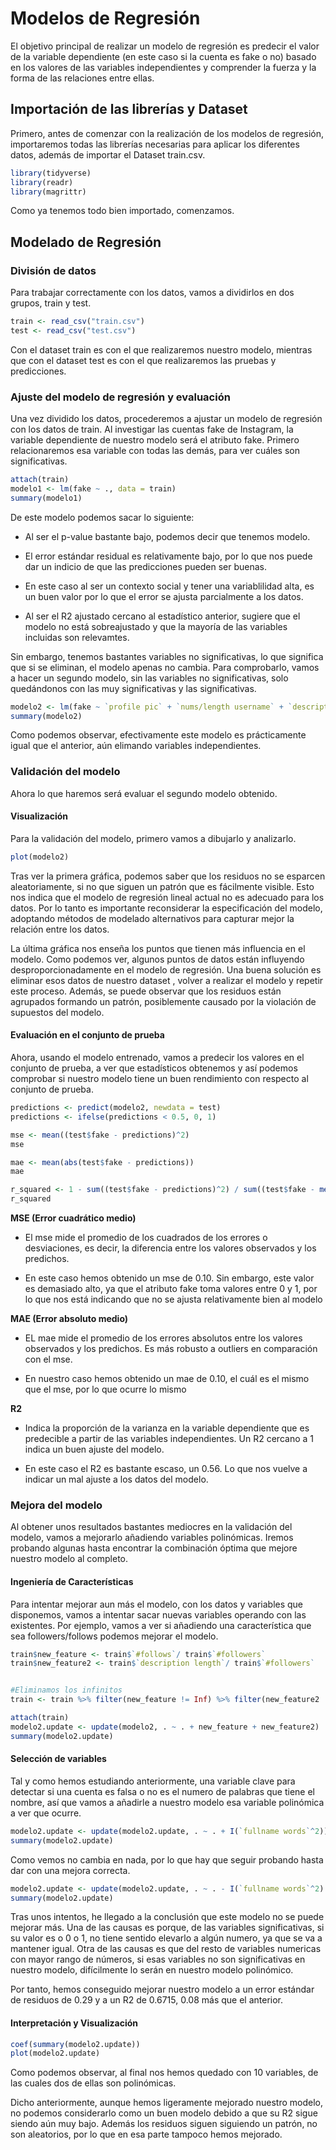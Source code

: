 # Modelos de Regresión

El objetivo principal de realizar un modelo de regresión es predecir el valor de la variable dependiente (en este caso si la cuenta es fake o no) basado en los valores de las variables independientes y comprender la fuerza y la forma de las relaciones entre ellas.

## Importación de las librerías y Dataset

Primero, antes de comenzar con la realización de los modelos de regresión, importaremos todas las librerías necesarias para aplicar los diferentes datos, además de importar el Dataset train.csv.

```{r}
library(tidyverse)
library(readr)  
library(magrittr) 

```

Como ya tenemos todo bien importado, comenzamos.

## Modelado de Regresión

### División de datos

Para trabajar correctamente con los datos, vamos a dividirlos en dos grupos, train y test.

```{r}
train <- read_csv("train.csv")
test <- read_csv("test.csv")
```

Con el dataset train es con el que realizaremos nuestro modelo, mientras que con el dataset test es con el que realizaremos las pruebas y predicciones.

### Ajuste del modelo de regresión y evaluación

Una vez dividido los datos, procederemos a ajustar un modelo de regresión con los datos de train. Al investigar las cuentas fake de Instagram, la variable dependiente de nuestro modelo será el atributo fake. Primero relacionaremos esa variable con todas las demás, para ver cuáles son significativas.

```{r}
attach(train)
modelo1 <- lm(fake ~ ., data = train)
summary(modelo1)
```

De este modelo podemos sacar lo siguiente:

-   Al ser el p-value bastante bajo, podemos decir que tenemos modelo.

-   El error estándar residual es relativamente bajo, por lo que nos puede dar un indicio de que las predicciones pueden ser buenas.

-   En este caso al ser un contexto social y tener una variablilidad alta, es un buen valor por lo que el error se ajusta parcialmente a los datos.

-   Al ser el R2 ajustado cercano al estadístico anterior, sugiere que el modelo no está sobreajustado y que la mayoría de las variables incluidas son relevamtes.

Sin embargo, tenemos bastantes variables no significativas, lo que significa que si se eliminan, el modelo apenas no cambia. Para comprobarlo, vamos a hacer un segundo modelo, sin las variables no significativas, solo quedándonos con las muy significativas y las significativas.

```{r}
modelo2 <- lm(fake ~ `profile pic` + `nums/length username` + `description length` + `name==username` + `external URL`)
summary(modelo2)
```

Como podemos observar, efectivamente este modelo es prácticamente igual que el anterior, aún elimando variables independientes.

### Validación del modelo

Ahora lo que haremos será evaluar el segundo modelo obtenido.

#### Visualización

Para la validación del modelo, primero vamos a dibujarlo y analizarlo.

```{r}
plot(modelo2)
```

Tras ver la primera gráfica, podemos saber que los residuos no se esparcen aleatoriamente, si no que siguen un patrón que es fácilmente visible. Esto nos indica que el modelo de regresión lineal actual no es adecuado para los datos. Por lo tanto es importante reconsiderar la especificación del modelo, adoptando métodos de modelado alternativos para capturar mejor la relación entre los datos.

La última gráfica nos enseña los puntos que tienen más influencia en el modelo. Como podemos ver, algunos puntos de datos están influyendo desproporcionadamente en el modelo de regresión. Una buena solución es eliminar esos datos de nuestro dataset , volver a realizar el modelo y repetir este proceso. Además, se puede observar que los residuos están agrupados formando un patrón, posiblemente causado por la violación de supuestos del modelo.

#### Evaluación en el conjunto de prueba

Ahora, usando el modelo entrenado, vamos a predecir los valores en el conjunto de prueba, a ver que estadísticos obtenemos y así podemos comprobar si nuestro modelo tiene un buen rendimiento con respecto al conjunto de prueba.

```{r}
predictions <- predict(modelo2, newdata = test)
predictions <- ifelse(predictions < 0.5, 0, 1)

mse <- mean((test$fake - predictions)^2)
mse 

mae <- mean(abs(test$fake - predictions))
mae

r_squared <- 1 - sum((test$fake - predictions)^2) / sum((test$fake - mean(test$fake))^2)
r_squared
```

**MSE (Error cuadrático medio)**

-   El mse mide el promedio de los cuadrados de los errores o desviaciones, es decir, la diferencia entre los valores observados y los predichos.

-   En este caso hemos obtenido un mse de 0.10. Sin embargo, este valor es demasiado alto, ya que el atributo fake toma valores entre 0 y 1, por lo que nos está indicando que no se ajusta relativamente bien al modelo

**MAE (Error absoluto medio)**

-   EL mae mide el promedio de los errores absolutos entre los valores observados y los predichos. Es más robusto a outliers en comparación con el mse.

-   En nuestro caso hemos obtenido un mae de 0.10, el cuál es el mismo que el mse, por lo que ocurre lo mismo

**R2**

-   Indica la proporción de la varianza en la variable dependiente que es predecible a partir de las variables independientes. Un R2 cercano a 1 indica un buen ajuste del modelo.

-   En este caso el R2 es bastante escaso, un 0.56. Lo que nos vuelve a indicar un mal ajuste a los datos del modelo.

### Mejora del modelo

Al obtener unos resultados bastantes mediocres en la validación del modelo, vamos a mejorarlo añadiendo variables polinómicas. Iremos probando algunas hasta encontrar la combinación óptima que mejore nuestro modelo al completo.

#### Ingeniería de Características

Para intentar mejorar aun más el modelo, con los datos y variables que disponemos, vamos a intentar sacar nuevas variables operando con las existentes. Por ejemplo, vamos a ver si añadiendo una característica que sea followers/follows podemos mejorar el modelo.

```{r}
train$new_feature <- train$`#follows`/ train$`#followers`
train$new_feature2 <- train$`description length`/ train$`#followers`


#Eliminamos los infinitos
train <- train %>% filter(new_feature != Inf) %>% filter(new_feature2 != Inf)

attach(train)
modelo2.update <- update(modelo2, . ~ . + new_feature + new_feature2)
summary(modelo2.update)
```

#### Selección de variables

Tal y como hemos estudiando anteriormente, una variable clave para detectar si una cuenta es falsa o no es el numero de palabras que tiene el nombre, así que vamos a añadirle a nuestro modelo esa variable polinómica a ver que ocurre.

```{r}
modelo2.update <- update(modelo2.update, . ~ . + I(`fullname words`^2))
summary(modelo2.update)
```

Como vemos no cambia en nada, por lo que hay que seguir probando hasta dar con una mejora correcta.

```{r}
modelo2.update <- update(modelo2.update, . ~ . - I(`fullname words`^2) + I(`description length`^2) + I(`nums/length username`^2) + `nums/length username` * `#posts` + I(`nums/length username`^2) * `#posts` - `#posts` + I(new_feature^2))
summary(modelo2.update)
```

Tras unos intentos, he llegado a la conclusión que este modelo no se puede mejorar más. Una de las causas es porque, de las variables significativas, si su valor es o 0 o 1, no tiene sentido elevarlo a algún numero, ya que se va a mantener igual. Otra de las causas es que del resto de variables numericas con mayor rango de números, si esas variables no son significativas en nuestro modelo, difícilmente lo serán en nuestro modelo polinómico.

Por tanto, hemos conseguido mejorar nuestro modelo a un error estándar de residuos de 0.29 y a un R2 de 0.6715, 0.08 más que el anterior.

#### Interpretación y Visualización

```{r}
coef(summary(modelo2.update))
plot(modelo2.update)
```

Como podemos observar, al final nos hemos quedado con 10 variables, de las cuales dos de ellas son polinómicas.

Dicho anteriormente, aunque hemos ligeramente mejorado nuestro modelo, no podemos considerarlo como un buen modelo debido a que su R2 sigue siendo aún muy bajo. Además los residuos siguen siguiendo un patrón, no son aleatorios, por lo que en esa parte tampoco hemos mejorado.

### 
